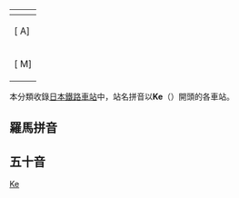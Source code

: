 {{GeoGroup}}
{| class="toc plainlinks" style="float:left;text-align:center"
! colspan="11"|{{int:toc}}
|-
|[{{fullurl:{{FULLPAGENAME}}|from=A}} A]
|[{{fullurl:{{FULLPAGENAME}}|from=B}} B]
|[{{fullurl:{{FULLPAGENAME}}|from=C}} C]
|[{{fullurl:{{FULLPAGENAME}}|from=D}} D]
|[{{fullurl:{{FULLPAGENAME}}|from=E}} E]
|[{{fullurl:{{FULLPAGENAME}}|from=F}} F]
|[{{fullurl:{{FULLPAGENAME}}|from=G}} G]
|[{{fullurl:{{FULLPAGENAME}}|from=H}} H]
|[{{fullurl:{{FULLPAGENAME}}|from=I}} I]
|[{{fullurl:{{FULLPAGENAME}}|from=J}} J]
|[{{fullurl:{{FULLPAGENAME}}|from=K}} K]
|[{{fullurl:{{FULLPAGENAME}}|from=L}} L]
|-
|[{{fullurl:{{FULLPAGENAME}}|from=M}} M]
|[{{fullurl:{{FULLPAGENAME}}|from=N}} N]
|[{{fullurl:{{FULLPAGENAME}}|from=O}} O]
|[{{fullurl:{{FULLPAGENAME}}|from=P}} P]
|[{{fullurl:{{FULLPAGENAME}}|from=Q}} Q]
|[{{fullurl:{{FULLPAGENAME}}|from=R}} R]
|[{{fullurl:{{FULLPAGENAME}}|from=S}} S]
|[{{fullurl:{{FULLPAGENAME}}|from=T}} T]
|[{{fullurl:{{FULLPAGENAME}}|from=U}} U]
|[{{fullurl:{{FULLPAGENAME}}|from=V}} V]
|[{{fullurl:{{FULLPAGENAME}}|from=W}} W]
|[{{fullurl:{{FULLPAGENAME}}|from=X}} X]
|[{{fullurl:{{FULLPAGENAME}}|from=Y}} Y]
|[{{fullurl:{{FULLPAGENAME}}|from=Z}} Z]
|}
本分類收錄[[日本|日本]][[鐵路車站|鐵路車站]]中，站名拼音以'''Ke'''（{{lang|ja|'''け'''}}）開頭的各車站。
==羅馬拼音==
{{CategoryTOC Japan Romaji
| cat = 日本鐵路車站
}}
==五十音==
{{CategoryTOC Japan Hiragana 
| cat = 日本鐵路車站
}}




[[Category:日本各發音鐵路車站|Ke]]
